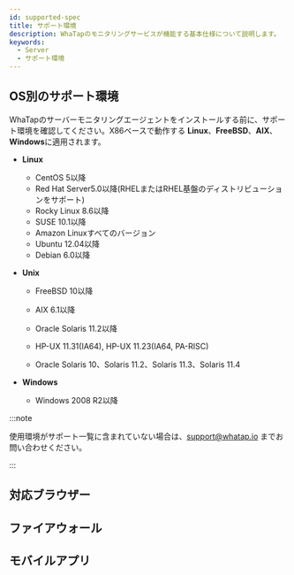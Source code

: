 ```yaml
---
id: supported-spec
title: サポート環境
description: WhaTapのモニタリングサービスが機能する基本仕様について説明します。
keywords:
  - Server
  - サポート環境
---
```


## OS別のサポート環境

WhaTapのサーバーモニタリングエージェントをインストールする前に、サポート環境を確認してください。X86ベースで動作する **Linux**、**FreeBSD**、**AIX**、**Windows**に適用されます。

- **Linux**

  - CentOS 5以降
  - Red Hat Server5.0以降(RHELまたはRHEL基盤のディストリビューションをサポート)
  - Rocky Linux 8.6以降
  - SUSE 10.1以降
  - Amazon Linuxすべてのバージョン 
  - Ubuntu 12.04以降
  - Debian 6.0以降

- **Unix**

  - FreeBSD 10以降

  - AIX 6.1以降

  - Oracle Solaris 11.2以降

  - HP-UX 11.31(IA64), HP-UX 11.23(IA64, PA-RISC)

  - Oracle Solaris 10、Solaris 11.2、Solaris 11.3、Solaris 11.4

- **Windows**

  - Windows 2008 R2以降

:::note

使用環境がサポート一覧に含まれていない場合は、support@whatap.io までお問い合わせください。

:::

## 対応ブラウザー


<Supportedbrowser />

## ファイアウォール


<Proxy />

## モバイルアプリ


<Mobileapp />
